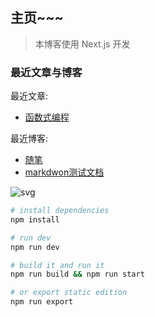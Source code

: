 ## 主页~~~
> 本博客使用 Next.js 开发

### 最近文章与博客

最近文章:
- [函数式编程](/doc/javascript/functional-javascript)

最近博客:
- [随笔](/blog/jottings)
- [markdwon测试文档](/blog/md-test)

![svg](/blog/img/svg404/5.svg)


```bash
# install dependencies
npm install

# run dev
npm run dev

# build it and run it
npm run build && npm run start

# or export static edition
npm run export
```

